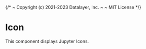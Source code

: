 {/*
  ~ Copyright (c) 2021-2023 Datalayer, Inc.
  ~
  ~ MIT License
*/}


<Meta of={IconStories} />

# Icon

This component displays Jupyter Icons.

<Canvas of={IconStories.Default} />
